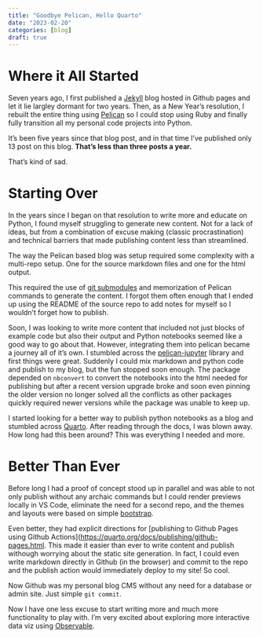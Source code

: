 ```yaml
---
title: "Goodbye Pelican, Hello Quarto"
date: "2023-02-20"
categories: [blog]
draft: true
---
```


# Where it All Started

Seven years ago, I first published a [Jekyll](https://jekyllrb.com/) blog hosted in Github pages and let it lie largley dormant for two years. 
Then, as a New Year's resolution, I rebuilt the entire thing using [Pelican](https://getpelican.com/) so I could stop using Ruby and finally fully 
transition all my personal code projects into Python.

It's been five years since that blog post, and in that time I've published only 13 post on this blog. **That's less than three posts a year.**

That's kind of sad.

# Starting Over

In the years since I began on that resolution to write more and educate on Python, I found myself struggling to generate new content. Not for a lack
of ideas, but from a combination of excuse making (classic procrastination) and technical barriers that made publishing content less than streamlined.

The way the Pelican based blog was setup required some complexity with a multi-repo setup. One for the source markdown files and one for the html output.

This required the use of [git submodules](https://git-scm.com/book/en/v2/Git-Tools-Submodules) and memorization of Pelican commands to generate the content.
I forgot them often enough that I ended up using the README of the source repo to add notes for myself so I wouldn't forget how to publish.

Soon, I was looking to write more content that included not just blocks of example code but also their output and Python notebooks seemed like a good way
to go about that. However, integrating them into pelican became a journey all of it's own. I stumbled across the [pelican-jupyter](https://github.com/danielfrg/pelican-jupyter)
library and first things were great. Suddenly I could mix markdown and python code and publish to my blog, but the fun stopped soon enough. The package
depended on `nbconvert` to convert the notebooks into the html needed for publishing but after a recent version upgrade broke and soon even pinning the
older version no longer solved all the conflicts as other packages quickly required newer versions while the package was unable to keep up.

I started looking for a better way to publish python notebooks as a blog and stumbled across [Quarto](https://quarto.org/). After reading through the 
docs, I was blown away. How long had this been around? This was everything I needed and more. 

# Better Than Ever

Before long I had a proof of concept stood up in parallel and was able to not only publish without any archaic commands but I could render previews 
locally in VS Code, eliminate the need for a second repo, and the themes and layouts were based on simple [bootstrap](https://getbootstrap.com/docs/5.0/getting-started/introduction/).

Even better, they had explicit directions for [publishing to Github Pages using Github Actions]([https://quarto.org/docs/publishing/github-pages.html](https://quarto.org/docs/publishing/github-pages.html#github-action).
This made it easier than ever to write content and publish withough worrying about the static site generation. In fact, I could even write markdown
directly in Github (in the browser) and commit to the repo and the publish action would immediately deploy to my site! So cool.

Now Github was my personal blog CMS without any need for a database or admin site. Just simple `git commit`. 

Now I have one less excuse to start writing more and much more functionality to play with. I'm very excited about exploring more interactive data viz using [Observable](https://quarto.org/docs/computations/ojs.html).





